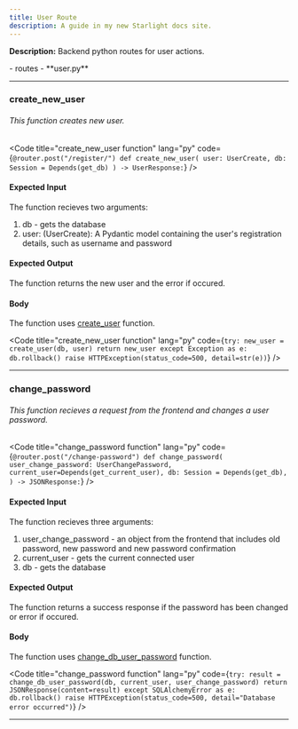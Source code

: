 ```yaml
---
title: User Route
description: A guide in my new Starlight docs site.
---
```



**Description:** Backend python routes for user actions.

<FileTree>
- routes
  - **user.py**
</FileTree>

---

### create_new_user

###### This function creates new user.  

<Code
  title="create_new_user function"
  lang="py"
  code={`
        @router.post("/register/")
        def create_new_user(
            user: UserCreate, db: Session = Depends(get_db)
        ) -> UserResponse:
    `}
/>

#### Expected Input
  
  The function recieves two arguments:
 1. db - gets the database
 2.  user: (UserCreate): A Pydantic model containing the user's registration details, such as username and password


#### Expected Output

  The function returns the new user and the error if occured.

#### Body

The function uses [create_user](/backend/user-crud#create_user) function.

<Code
  title="create_new_user function"
  lang="py"
  code={`
        try:
            new_user = create_user(db, user)
            return new_user
        except Exception as e:
            db.rollback()
            raise HTTPException(status_code=500, detail=str(e))
    `}
/>

---

### change_password

###### This function recieves a request from the frontend and changes a user password.  

<Code
  title="change_password function"
  lang="py"
  code={`
        @router.post("/change-password")
        def change_password(
            user_change_password: UserChangePassword,
            current_user=Depends(get_current_user),
            db: Session = Depends(get_db),
        ) -> JSONResponse:
    `}
/>

#### Expected Input
  
  The function recieves three arguments: 
  1. user_change_password - an object from the frontend that includes old password, new password and new password confirmation
  2. current_user - gets the current connected user
  3. db - gets the database

#### Expected Output

  The function returns a success response if the password has been changed or error if occured.

#### Body

The function uses [change_db_user_password](/backend/user-crud#change_db_user_password) function.

<Code
  title="change_password function"
  lang="py"
  code={`
        try:
        result = change_db_user_password(db, current_user, user_change_password)
        return JSONResponse(content=result)
    except SQLAlchemyError as e:
        db.rollback()
        raise HTTPException(status_code=500, detail="Database error occurred")
    `}
/>

---
